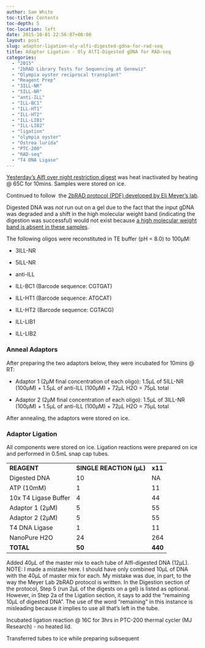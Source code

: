 ```yaml
---
author: Sam White
toc-title: Contents
toc-depth: 5
toc-location: left
date: 2015-10-01 22:56:07+00:00
layout: post
slug: adaptor-ligation-oly-alfi-digested-gdna-for-rad-seq
title: Adaptor Ligation - Oly AlfI-Digested gDNA for RAD-seq
categories:
  - "2015"
  - "2bRAD Library Tests for Sequencing at Genewiz"
  - "Olympia oyster reciprocal transplant"
  - "Reagent Prep"
  - "3ILL-NR"
  - "5ILL-NR"
  - "anti-ILL"
  - "ILL-BC1"
  - "ILL-HT1"
  - "ILL-HT2"
  - "ILL-LIB1"
  - "ILL-LIB2"
  - "ligation"
  - "olympia oyster"
  - "Ostrea lurida"
  - "PTC-200"
  - "RAD-seq"
  - "T4 DNA Ligase"
---
```


[Yesterday's AlfI over night restriction digest](../2015-09-30-restriction-digest-oly-gdna-for-rad-seq-walfi/index.qmd) was heat inactivated by heating @ 65C for 10mins. Samples were stored on ice.

Continued to follow  the [2bRAD protocol (PDF) developed by Eli Meyer’s lab](https://github.com/sr320/LabDocs/blob/master/protocols/External_Protocols/2bRAD_11Aug2015.pdf).

Digested DNA was _not_ run out on a gel due to the fact that the input gDNA was degraded and a shift in the high molecular weight band (indicating the digestion was successful) would not exist because [a high molecular weight band is absent in these samples](../2015-09-17-agarose-gel-olympia-oyster-whole-body-gdna-integrity-check/index.qmd).

The following oligos were reconstituted in TE buffer (pH = 8.0) to 100μM:




    
  * 3ILL-NR

    
  * 5ILL-NR

    
  * anti-ILL

    
  * ILL-BC1 (Barcode sequence: CGTGAT)

    
  * ILL-HT1 (Barcode sequence: ATGCAT)

    
  * ILL-HT2 (Barcode sequence: CGTACG)

    
  * ILL-LIB1

    
  * ILL-LIB2





### Anneal Adaptors



After preparing the two adaptors below, they were incubated for 10mins @ RT:




    
  * Adaptor 1 (2μM final concentration of each oligo): 1.5μL of 5ILL-NR (100μM) + 1.5μL of anti-ILL (100μM) + 72μL H2O = 75μL total

    
  * Adaptor 2 (2μM final concentration of each oligo): 1.5μL of 3ILL-NR (100μM) + 1.5μL of anti-ILL (100μM) + 72μL H2O = 75μL total



After annealing, the adaptors were stored on ice.





### Adaptor Ligation



All components were stored on ice. Ligation reactions were prepared on ice and performed in 0.5mL snap cap tubes.

<table >
<tbody >
<tr >

<td >**REAGENT**
</td>

<td >**SINGLE REACTION (μL)**
</td>

<td >**x11**
</td>
</tr>
<tr >

<td >Digested DNA
</td>

<td >10
</td>

<td >NA
</td>
</tr>
<tr >

<td >ATP (10mM)
</td>

<td >1
</td>

<td >11
</td>
</tr>
<tr >

<td >10x T4 Ligase Buffer
</td>

<td >4
</td>

<td >44
</td>
</tr>
<tr >

<td >Adaptor 1 (2μM)
</td>

<td >5
</td>

<td >55
</td>
</tr>
<tr >

<td >Adaptor 2 (2μM)
</td>

<td >5
</td>

<td >55
</td>
</tr>
<tr >

<td >T4 DNA Ligase
</td>

<td >1
</td>

<td >11
</td>
</tr>
<tr >

<td >NanoPure H2O
</td>

<td >24
</td>

<td >264
</td>
</tr>
<tr >

<td >**TOTAL**
</td>

<td >**50**
</td>

<td >**440**
</td>
</tr>
</tbody>
</table>

Added 40μL of the master mix to each tube of AlfI-digested DNA (12μL). NOTE: I made a mistake here. I should have only combined 10μL of DNA with the 40μL of master mix for each. My mistake was due, in part, to the way the Meyer Lab 2bRAD protocol is written. In the Digestion section of the protocol, Step 5 (run 2μL of the digests on a gel) is listed as optional. However, in Step 2a of the Ligation section, it says to add the "remaining 10μL of digested DNA". The use of the word "remaining" in this instance is misleading because it implies to use all that's left in the tube.

Incubated ligation reaction @ 16C for 3hrs in PTC-200 thermal cycler (MJ Research) - no heated lid.

Transferred tubes to ice while preparing subsequent
